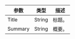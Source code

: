 <Accordion title="展开查看详细内容" defaultOpen="false">

| 参数              | 类型     | 描述    |
|-----------------|--------|-------|
| Title       | String | 标题。  |
| Summary       | String | 概要。  |
</Accordion>